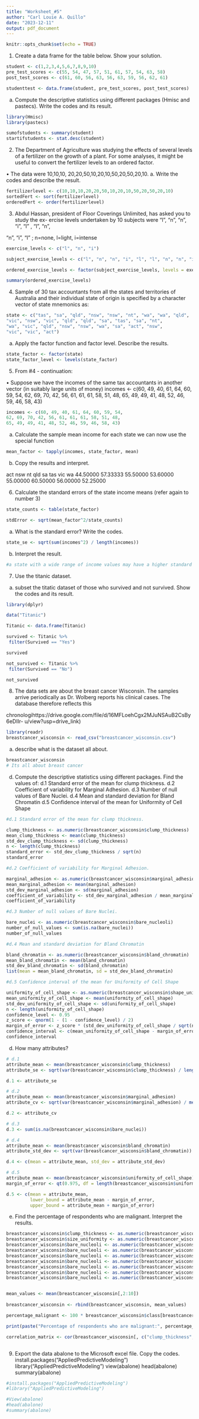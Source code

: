 ```yaml
---
title: "Worksheet_#5"
author: "Carl Louie A. Quillo"
date: "2023-12-11"
output: pdf_document
---
```


```r
knitr::opts_chunk$set(echo = TRUE)
```


1. Create a data frame for the table below. Show your solution.

```r

student <- c(1,2,3,4,5,6,7,8,9,10)
pre_test_scores <- c(55, 54, 47, 57, 51, 61, 57, 54, 63, 58)
post_test_scores <- c(61, 60, 56, 63, 56, 63, 59, 56, 62, 61)

studenttest <- data.frame(student, pre_test_scores, post_test_scores)

```
a. Compute the descriptive statistics using different packages (Hmisc and pastecs).
Write the codes and its result.
```r
library(Hmisc)
library(pastecs)

sumofstudents <- summary(student)
startifstudents <- stat.desc(student)

```
2. The Department of Agriculture was studying the effects of several levels of a fertilizer
on the growth of a plant. For some analyses, it might be useful to convert the fertilizer
levels to an ordered factor.

• The data were 10,10,10, 20,20,50,10,20,10,50,20,50,20,10.
a. Write the codes and describe the result.
```r

fertilizerlevel <- c(10,10,10,20,20,50,10,20,10,50,20,50,20,10)
sortedFert <- sort(fertilizerlevel)
orderedFert <- order(fertilizerlevel)
```

3. Abdul Hassan, president of Floor Coverings Unlimited, has asked you to study the ex-
ercise levels undertaken by 10 subjects were “l”, “n”, “n”, “i”, “l” , “l”, “n”,

“n”, “i”, “l” ; n=none, l=light, i=intense
```r
exercise_levels <- c("l", "n", "i")

subject_exercise_levels <- c("l", "n", "n", "i", "l", "l", "n", "n", "i", "l")

ordered_exercise_levels <- factor(subject_exercise_levels, levels = exercise_levels)

summary(ordered_exercise_levels)
```
4. Sample of 30 tax accountants from all the states and territories of Australia and their
individual state of origin is specified by a character vector of state mnemonics as:

```r
state <- c("tas", "sa", "qld", "nsw", "nsw", "nt", "wa", "wa", "qld",
"vic", "nsw", "vic", "qld", "qld", "sa", "tas", "sa", "nt",
"wa", "vic", "qld", "nsw", "nsw", "wa", "sa", "act", "nsw",
"vic", "vic", "act")
```
a. Apply the factor function and factor level. Describe the results.
```r

state_factor <- factor(state)
state_factor_level <- levels(state_factor)


```
5. From #4 - continuation:

• Suppose we have the incomes of the same tax accountants in another vector (in suitably
large units of money)
incomes <- c(60, 49, 40, 61, 64, 60, 59, 54,
62, 69, 70, 42, 56, 61, 61, 61, 58, 51, 48,
65, 49, 49, 41, 48, 52, 46, 59, 46, 58, 43)
```r

incomes <- c(60, 49, 40, 61, 64, 60, 59, 54,
62, 69, 70, 42, 56, 61, 61, 61, 58, 51, 48,
65, 49, 49, 41, 48, 52, 46, 59, 46, 58, 43)

```
a. Calculate the sample mean income for each state we can now use the special function
```r

mean_factor <- tapply(incomes, state_factor, mean)

```
b. Copy the results and interpret.

 act      nsw       nt      qld       sa      tas      vic       wa 
44.50000 57.33333 55.50000 53.60000 55.00000 60.50000 56.00000 52.25000 


6. Calculate the standard errors of the state income means (refer again to number 3)
```r

state_counts <- table(state_factor)

stdError <- sqrt(mean_factor^2/state_counts)


```
a. What is the standard error? Write the codes.
```r

state_se <- sqrt(sum(incomes^2) / length(incomes))

```
b. Interpret the result.
```r
#a state with a wide range of income values may have a higher standard error compared to a state with a narrow range of income     values, even if both standard errors are within the margin of error
```

7. Use the titanic dataset.
a. subset the titatic dataset of those who survived and not survived. Show the codes
and its result.
```r
library(dplyr)

data("Titanic")

Titanic <- data.frame(Titanic)

survived <- Titanic %>%
 filter(Survived == "Yes")

survived

not_survived <- Titanic %>%
 filter(Survived == "No")

not_survived

```
8. The data sets are about the breast cancer Wisconsin. The samples arrive periodically
as Dr. Wolberg reports his clinical cases. The database therefore reflects this

chronologihttps://drive.google.com/file/d/16MFLoehCgx2MJuNSAuB2CsBy6eDIIr-
u/view?usp=drive_link)
```r

library(readr)
breastcancer_wisconsin <- read_csv("breastcancer_wisconsin.csv")

```
a. describe what is the dataset all about.
```r

breastcancer_wisconsin
# Its all about breast cancer

```
d. Compute the descriptive statistics using different packages. Find the values of:
d.1 Standard error of the mean for clump thickness.
d.2 Coefficient of variability for Marginal Adhesion.
d.3 Number of null values of Bare Nuclei.
d.4 Mean and standard deviation for Bland Chromatin
d.5 Confidence interval of the mean for Uniformity of Cell Shape
```r
#d.1 Standard error of the mean for clump thickness.

clump_thickness <- as.numeric(breastcancer_wisconsin$clump_thickness)
mean_clump_thickness <- mean(clump_thickness)
std_dev_clump_thickness <- sd(clump_thickness)
n <- length(clump_thickness)
standard_error <- std_dev_clump_thickness / sqrt(n)
standard_error

#d.2 Coefficient of variability for Marginal Adhesion.

marginal_adhesion <- as.numeric(breastcancer_wisconsin$marginal_adhesion)
mean_marginal_adhesion <- mean(marginal_adhesion)
std_dev_marginal_adhesion <- sd(marginal_adhesion)
coefficient_of_variability <- std_dev_marginal_adhesion / mean_marginal_adhesion
coefficient_of_variability

#d.3 Number of null values of Bare Nuclei.

bare_nuclei <- as.numeric(breastcancer_wisconsin$bare_nucleoli)
number_of_null_values <- sum(is.na(bare_nuclei))
number_of_null_values

#d.4 Mean and standard deviation for Bland Chromatin

bland_chromatin <- as.numeric(breastcancer_wisconsin$bland_chromatin)
mean_bland_chromatin <- mean(bland_chromatin)
std_dev_bland_chromatin <- sd(bland_chromatin)
list(mean = mean_bland_chromatin, sd = std_dev_bland_chromatin)

#d.5 Confidence interval of the mean for Uniformity of Cell Shape

uniformity_of_cell_shape <- as.numeric(breastcancer_wisconsin$shape_uniformity)
mean_uniformity_of_cell_shape <- mean(uniformity_of_cell_shape)
std_dev_uniformity_of_cell_shape <- sd(uniformity_of_cell_shape)
n <- length(uniformity_of_cell_shape)
confidence_level <- 0.95
z_score <- qnorm(1 - (1 - confidence_level) / 2)
margin_of_error <- z_score * (std_dev_uniformity_of_cell_shape / sqrt(n))
confidence_interval <- c(mean_uniformity_of_cell_shape - margin_of_error, mean_uniformity_of_cell_shape + margin_of_error)
confidence_interval

```
d.  How many attributes?
```r
# d.1
attribute_mean <- mean(breastcancer_wisconsin$clump_thickness)
attribute_se <- sqrt(var(breastcancer_wisconsin$clump_thickness) / length(breastcancer_wisconsin$clump_thickness))

d.1 <- attribute_se

# d.2
attribute_mean <- mean(breastcancer_wisconsin$marginal_adhesion)
attribute_cv <- sqrt(var(breastcancer_wisconsin$marginal_adhesion) / mean(breastcancer_wisconsin$marginal_adhesion)^2)

d.2 <- attribute_cv

# d.3
d.3 <- sum(is.na(breastcancer_wisconsin$bare_nuclei))

# d.4 
attribute_mean <- mean(breastcancer_wisconsin$bland_chromatin)
attribute_std_dev <- sqrt(var(breastcancer_wisconsin$bland_chromatin))

d.4 <- c(mean = attribute_mean, std_dev = attribute_std_dev)

# d.5
attribute_mean <- mean(breastcancer_wisconsin$uniformity_of_cell_shape)
margin_of_error <- qt(0.975, df = length(breastcancer_wisconsin$uniformity_of_cell_shape) - 1) * (attribute_se / sqrt(length(breastcancer_wisconsin$uniformity_of_cell_shape)))

d.5 <- c(mean = attribute_mean, 
         lower_bound = attribute_mean - margin_of_error, 
         upper_bound = attribute_mean + margin_of_error)

```
e. Find the percentage of respondents who are malignant. Interpret the results.
```r


breastcancer_wisconsin$clump_thickness <- as.numeric(breastcancer_wisconsin$clump_thickness)
breastcancer_wisconsin$size_uniformity <- as.numeric(breastcancer_wisconsin$size_uniformity)
breastcancer_wisconsin$bare_nucleoli <- as.numeric(breastcancer_wisconsin$bare_nucleoli)
breastcancer_wisconsin$bare_nucleoli <- as.numeric(breastcancer_wisconsin$shape_uniformity)
breastcancer_wisconsin$bare_nucleoli <- as.numeric(breastcancer_wisconsin$marginal_adhesion)
breastcancer_wisconsin$bare_nucleoli <- as.numeric(breastcancer_wisconsin$epithelial_size)
breastcancer_wisconsin$bare_nucleoli <- as.numeric(breastcancer_wisconsin$bland_chromatin)
breastcancer_wisconsin$bare_nucleoli <- as.numeric(breastcancer_wisconsin$normal_nucleoli)
breastcancer_wisconsin$bare_nucleoli <- as.numeric(breastcancer_wisconsin$mitoses)


mean_values <- mean(breastcancer_wisconsin[,2:10])
 
breastcancer_wisconsin <- rbind(breastcancer_wisconsin, mean_values)

percentage_malignant <- 100 * breastcancer_wisconsin$class[breastcancer_wisconsin$class == "malignant"] / sum(breastcancer_wisconsin$class == "malignant")

print(paste("Percentage of respondents who are malignant:", percentage_malignant))

correlation_matrix <- cor(breastcancer_wisconsin[, c("clump_thickness", "size_uniformity", "shape_uniformity", "marginal_adhesion", "epithelial_size", "bare_nucleoli", "bland_chromatin", "normal_nucleoli", "mitoses")])



```

9. Export the data abalone to the Microsoft excel file. Copy the codes.
install.packages("AppliedPredictiveModeling")
library("AppliedPredictiveModeling")
view(abalone)
head(abalone)
summary(abalone)
 
```r

#install.packages("AppliedPredictiveModeling")
#library("AppliedPredictiveModeling")

#View(abalone)
#head(abalone)
#summary(abalone)


```